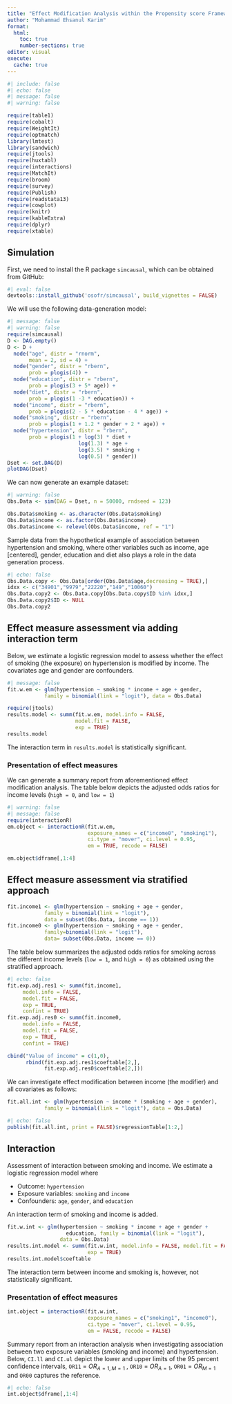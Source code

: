 ```yaml
---
title: "Effect Modification Analysis within the Propensity score Framework"
author: "Mohammad Ehsanul Karim"
format:
  html:
    toc: true
    number-sections: true
editor: visual
execute:
  cache: true
---
```


```r
#| include: false
#| echo: false
#| message: false
#| warning: false

require(table1)
require(cobalt)
require(WeightIt)
require(optmatch)
library(lmtest)
library(sandwich)
require(jtools)
require(huxtabl)
require(interactions)
require(MatchIt)
require(broom)
require(survey)
require(Publish)
require(readstata13)
require(cowplot)
require(knitr)
require(kableExtra)
require(dplyr)
require(xtable)
```

## Simulation

First, we need to install the R package `simcausal`, which can be obtained from GitHub:
```r
#| eval: false
devtools::install_github('osofr/simcausal', build_vignettes = FALSE)
```

We will use the following data-generation model:

```r
#| message: false
#| warning: false
require(simcausal)
D <- DAG.empty()
D <- D + 
  node("age", distr = "rnorm", 
       mean = 2, sd = 4) + 
  node("gender", distr = "rbern", 
       prob = plogis(4)) +
  node("education", distr = "rbern", 
       prob = plogis(3 + 5* age)) +
  node("diet", distr = "rbern", 
       prob = plogis(1 -3 * education)) +
  node("income", distr = "rbern", 
       prob = plogis(2 - 5 * education - 4 * age)) +
  node("smoking", distr = "rbern", 
       prob = plogis(1 + 1.2 * gender + 2 * age)) +
  node("hypertension", distr = "rbern", 
       prob = plogis(1 + log(3) * diet + 
                       log(1.3) * age + 
                       log(3.5) * smoking + 
                       log(0.5) * gender))
Dset <- set.DAG(D)
plotDAG(Dset)
```

We can now generate an example dataset:

```r
#| warning: false
Obs.Data <- sim(DAG = Dset, n = 50000, rndseed = 123)

Obs.Data$smoking <- as.character(Obs.Data$smoking)
Obs.Data$income <- as.factor(Obs.Data$income)
Obs.Data$income <- relevel(Obs.Data$income, ref = "1")
```

Sample data from the hypothetical example of association between hypertension and  smoking, where other variables such as income, age [centered], gender, education and diet also plays a role in the data generation process.
```r
#| echo: false
Obs.Data.copy <- Obs.Data[order(Obs.Data$age,decreasing = TRUE),]
idxx <- c("34901","9979","22220","149","10060")
Obs.Data.copy2 <- Obs.Data.copy[Obs.Data.copy$ID %in% idxx,]
Obs.Data.copy2$ID <- NULL
Obs.Data.copy2
```

## Effect measure assessment via adding interaction term

Below, we estimate a logistic regression model to assess whether the effect of smoking (the exposure) on hypertension is modified by income. The covariates age and gender are confounders.

```r
#| message: false
fit.w.em <- glm(hypertension ~ smoking * income + age + gender, 
            family = binomial(link = "logit"), data = Obs.Data)

require(jtools)
results.model <- summ(fit.w.em, model.info = FALSE, 
                      model.fit = FALSE,
                      exp = TRUE)
results.model
```

The interaction term in `results.model` is statistically significant.


### Presentation of effect measures {.unnumbered}
We can generate a summary report from aforementioned effect modification analysis. The table below depicts the adjusted odds ratios  for income levels (`high = 0`, and `low = 1`)
```r
#| warning: false
#| message: false
require(interactionR)
em.object <- interactionR(fit.w.em, 
                          exposure_names = c("income0", "smoking1"), 
                          ci.type = "mover", ci.level = 0.95, 
                          em = TRUE, recode = FALSE)

em.object$dframe[,1:4]
```

## Effect measure assessment via stratified approach

```r
fit.income1 <- glm(hypertension ~ smoking + age + gender, 
            family = binomial(link = "logit"), 
            data = subset(Obs.Data, income == 1))
fit.income0 <- glm(hypertension ~ smoking + age + gender, 
            family=binomial(link = "logit"), 
            data= subset(Obs.Data, income == 0))
```

The table below summarizes the adjusted odds ratios for smoking across the different income levels (`low = 1`, and `high = 0`) as obtained using the stratified approach.

```r
#| echo: false
fit.exp.adj.res1 <- summ(fit.income1,  
     model.info = FALSE, 
     model.fit = FALSE, 
     exp = TRUE,
     confint = TRUE)
fit.exp.adj.res0 <- summ(fit.income0, 
     model.info = FALSE, 
     model.fit = FALSE, 
     exp = TRUE,
     confint = TRUE)

cbind("Value of income" = c(1,0), 
      rbind(fit.exp.adj.res1$coeftable[2,],
            fit.exp.adj.res0$coeftable[2,]))
```

We can investigate effect modification between income (the modifier) and all covariates as follows:

```r
fit.all.int <- glm(hypertension ~ income * (smoking + age + gender), 
            family = binomial(link = "logit"), data = Obs.Data)
```

```r
#| echo: false
publish(fit.all.int, print = FALSE)$regressionTable[1:2,]
```


## Interaction
Assessment of interaction between smoking and income. We estimate a logistic regression model where

- Outcome: `hypertension`
- Exposure variables: `smoking` and `income` 
- Confounders: `age`, `gender`, and `education`

An interaction term of smoking and income is added. 

```r
fit.w.int <- glm(hypertension ~ smoking * income + age + gender + 
                   education, family = binomial(link = "logit"), 
                 data = Obs.Data)
results.int.model <- summ(fit.w.int, model.info = FALSE, model.fit = FALSE, 
                          exp = TRUE)
results.int.model$coeftable
```

The interaction term between income and smoking is, however, not statistically significant.


### Presentation of effect measures {.unnumbered}

```r
int.object = interactionR(fit.w.int, 
                          exposure_names = c("smoking1", "income0"), 
                          ci.type = "mover", ci.level = 0.95, 
                          em = FALSE, recode = FALSE)
```

Summary report from an interaction analysis when investigating association between two exposure variables (smoking and income) and hypertension. Below, `CI.ll` and `CI.ul` depict the lower and upper limits of the 95 percent confidence intervals, `OR11` = $OR_{A = 1, M = 1}$ , `OR10` = $OR_{A = 1}$, `OR01` = $OR_{M = 1}$ and `OR00` captures the reference.

```r
#| echo: false
int.object$dframe[,1:4]
```
